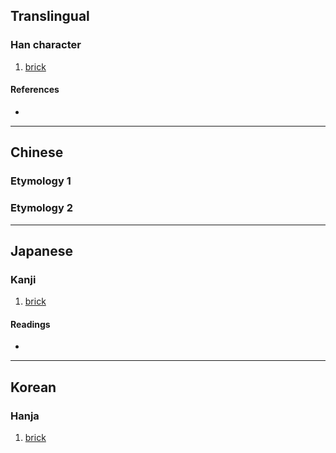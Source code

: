 {{character info/new}}
==Translingual==

===Han character===
{{Han char|rn=32|rad=土|as=11|sn=14|four=45143|canj=GJII|ids=⿰土專}}

# [[brick]]

====References====
* {{Han ref|kx=0237.080|dkj=05400|dj=0475.150|hdz=10478.060|uh=587C|ud=22652|bh=E157|bd=57687}}

----

==Chinese==

===Etymology 1===
{{zh-see|磚|v}}

===Etymology 2===
{{zh-see|摶|v}}

----

==Japanese==

===Kanji===
{{ja-kanji|grade=|rs=土11}}

# [[brick]]

====Readings====
* {{ja-readings|on=[[せん]] (sen), [[たん]] (tan), [[だん]] (dan), [[ぜん]] (zen)|kun=[[かわら]] (kawara)}}

----

==Korean==

===Hanja===
{{ko-hanja|hangeul=전|rv=jeon|mr=chŏn}}

# [[brick]]